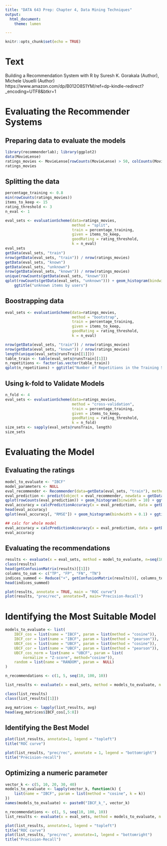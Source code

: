 ```yaml
---
title: "DATA 643 Prep: Chapter 4, Data Mining Techniques"
output:
  html_document:
    theme: lumen

---
```


```r
knitr::opts_chunk$set(echo = TRUE)
```

# Text

Building a Recommendation System with R
by Suresh K. Gorakala (Author), Michele Usuelli (Author) 
https://www.amazon.com/dp/B012O8S1YM/ref=dp-kindle-redirect?_encoding=UTF8&btkr=1

# Evaluating the Recommender Systems

## Preparing data to evaluate the models

```r
library(recommenderlab); library(ggplot2)
data(MovieLense)
ratings_movies <- MovieLense[rowCounts(MovieLense) > 50, colCounts(MovieLense) > 100]
ratings_movies
```

## Splitting the data

```r
percentage_training <- 0.8
min(rowCounts(ratings_movies))
items_to_keep <- 15
rating_threshold <- 3
n_eval <- 1

eval_sets <- evaluationScheme(data=ratings_movies, 
                              method = "split",
                              train = percentage_training,
                              given = items_to_keep,
                              goodRating = rating_threshold,
                              k = n_eval)
eval_sets
getData(eval_sets, "train")
nrow(getData(eval_sets, "train")) / nrow(ratings_movies)
getData(eval_sets, "known")
getData(eval_sets, "unknown")
nrow(getData(eval_sets, "known")) / nrow(ratings_movies)
unique(rowCounts(getData(eval_sets, "known")))
qplot(rowCounts(getData(eval_sets, "unknown"))) + geom_histogram(bindwidth = 10) + 
    ggtitle("unknown items by users")
```

## Boostrapping data

```r
eval_sets <- evaluationScheme(data=ratings_movies, 
                              method = "bootstrap",
                              train = percentage_training,
                              given = items_to_keep,
                              goodRating = rating_threshold,
                              k = n_eval)

nrow(getData(eval_sets, "train")) / nrow(ratings_movies)
nrow(getData(eval_sets, "known")) / nrow(ratings_movies)
length(unique(eval_sets@runsTrain[[1]]))
table_train <- table(eval_sets@runsTrain[[1]])
n_repetitions <- factor(as.vector(table_train))
qplot(n_repetitions) + ggtitle("Number of Repetitions in the Training Set")
```

## Using k-fold to Validate Models

```r
n_fold <- 4
eval_sets <- evaluationScheme(data=ratings_movies, 
                              method = "cross-validation",
                              train = percentage_training,
                              given = items_to_keep,
                              goodRating = rating_threshold,
                              k = n_fold)
size_sets <- sapply(eval_sets@runsTrain, length)
size_sets
```

# Evaluating the Model

## Evaluating the ratings

```r
model_to_evaluate <- "IBCF"
model_parameters <- NULL
eval_recommender <- Recommender(data=getData(eval_sets, "train"), method = "IBCF", parameter = NULL)
eval_prediction <- predict(object = eval_recommender, newdata = getData(eval_sets, "known"), n = 10, type = "ratings")
qplot(rowCounts(eval_prediction)) + geom_histogram(binwidth = 10) + ggtitle("Distribution of movies per user")
eval_accuracy = calcPredictionAccuracy(x = eval_prediction, data = getData(eval_sets, "unknown"), byUser = T)
head(eval_accuracy)
qplot(eval_accuracy[, "RMSE"]) + geom_histogram(bindwidth = 0.1) + ggtitle("Distribution of the RMSE by User")

## calc for whole model
eval_accuracy = calcPredictionAccuracy(x = eval_prediction, data = getData(eval_sets, "unknown"), byUser = F)
eval_accuracy
```

## Evaluating the recommendations

```r
results <- evaluate(x = eval_sets, method = model_to_evaluate, n=seq(10, 100, 10))
class(results)
head(getConfusionMatrix(results)[[1]])
columns_to_sum <- c("TP", "FP", "FN", "TN")
indices_summed <- Reduce("+", getConfusionMatrix(results))[, columns_to_sum]
head(indices_summed)
```

```r
plot(results, annotate = TRUE, main = "ROC curve")
plot(results, "prec/rec", annotate=T, main="Precision-Recall")
```

# Identifying the Most Suitable Model

```r
models_to_evaluate <- list(
    IBCF_cos = list(name = "IBCF", param = list(method = "cosine")),
    IBCF_cor = list(name = "IBCF", param = list(method = "pearson")),
    UBCF_cos = list(name = "UBCF", param = list(method = "cosine")),
    UBCF_cor = list(name = "UBCF", param = list(method = "pearson")),
    UBCF_cos_norm = list(name = "UBCF", param = list(
        normalize = "Z-score", method="cosine")),
    random = list(name = "RANDOM", param =  NULL)
)

n_recommendations <- c(1, 5, seq(10, 100, 10))

list_results <- evaluate(x = eval_sets, method = models_to_evaluate, n = n_recommendations)

class(list_results)
class(list_results[[1]])

avg_matrices <- lapply(list_results, avg)
head(avg_matrices$IBCF_cos[,5:8])
```

## Identifying the Best Model

```r
plot(list_results, annotate=1, legend = "topleft") 
title("ROC curve")

plot(list_results, "prec/rec", annotate = 1, legend = "bottomright")
title("Precision-recall")
```

## Optimizing a numeric parameter

```r
vector_k <- c(5, 10, 20, 30, 40)
models_to_evaluate <- lapply(vector_k, function(k) {
    list(name = "IBCF", param = list(method = "cosine", k = k))
})
names(models_to_evaluate) <- paste0("IBCF_k_", vector_k)

n_recommendations <- c(1, 5, seq(10, 100, 10))
list_results <- evaluate(x = eval_sets, method = models_to_evaluate, n = n_recommendations)

plot(list_results, annotate=1, legend = "topleft")
title("ROC curve")
plot(list_results, "prec/rec", annotate=1, legend = "bottomright")
title("Precision-Recall")
```